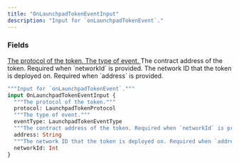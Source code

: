```yaml
---
title: "OnLaunchpadTokenEventInput"
description: "Input for `onLaunchpadTokenEvent`."
---
```


### Fields

<a href="/api-reference/types/launchpadtokenprotocol">
  <ResponseField name="protocol" type="LaunchpadTokenProtocol">
    The protocol of the token.
  </ResponseField>
</a>

<a href="/api-reference/types/launchpadtokeneventtype">
  <ResponseField name="eventType" type="LaunchpadTokenEventType">
    The type of event.
  </ResponseField>
</a>

<ResponseField name="address" type="String">
  The contract address of the token. Required when `networkId` is provided.
</ResponseField>

<ResponseField name="networkId" type="Int">
  The network ID that the token is deployed on. Required when `address` is provided.
</ResponseField>


```graphql OnLaunchpadTokenEventInput
"""Input for `onLaunchpadTokenEvent`."""
input OnLaunchpadTokenEventInput {
  """The protocol of the token."""
  protocol: LaunchpadTokenProtocol
  """The type of event."""
  eventType: LaunchpadTokenEventType
  """The contract address of the token. Required when `networkId` is provided."""
  address: String
  """The network ID that the token is deployed on. Required when `address` is provided."""
  networkId: Int
}
```
